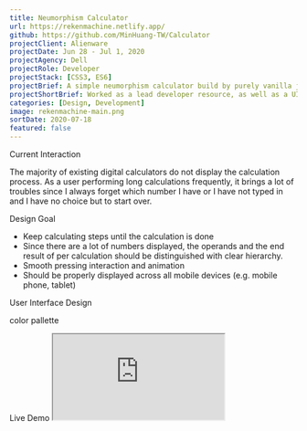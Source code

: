 ```yaml
---
title: Neumorphism Calculator
url: https://rekenmachine.netlify.app/
github: https://github.com/MinHuang-TW/Calculator
projectClient: Alienware
projectDate: Jun 28 - Jul 1, 2020
projectAgency: Dell
projectRole: Developer
projectStack: [CSS3, ES6]
projectBrief: A simple neumorphism calculator build by purely vanilla javascript. The project is a progressive web application (PWA), therefore offline mode is supported.
projectShortBrief: Worked as a lead developer resource, as well as a UI/UX designer, on the new Alienware Command Center.
categories: [Design, Development]
image: rekenmachine-main.png
sortDate: 2020-07-18
featured: false
---
```


<TitleAnchored>Current Interaction</TitleAnchored>

The majority of existing digital calculators do not display the calculation process. As a user performing long calculations frequently, it brings a lot of troubles since I always forget which number I have or I have not typed in and I have no choice but to start over.

<TitleAnchored>Design Goal</TitleAnchored>

- Keep calculating steps until the calculation is done
- Since there are a lot of numbers displayed, the operands and the end result of per calculation should be distinguished with clear hierarchy.
- Smooth pressing interaction and animation
- Should be properly displayed across all mobile devices (e.g. mobile phone, tablet)

<div class="calculator-container">
  <div>
    <TitleAnchored>User Interface Design</TitleAnchored>
    <p>color pallette</p>
  </div>
  <div>
    <TitleAnchored>Live Demo</TitleAnchored>
    <iframe
      class="calculator"
      name="js calculator"
      src="https://rekenmachine.netlify.app/"
    />
  </div>
</div>
